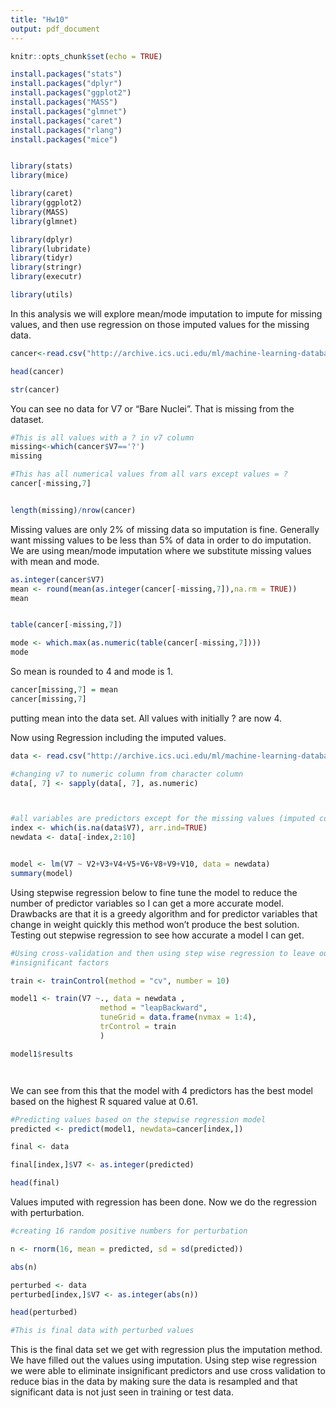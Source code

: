 ---
title: "Hw10"
output: pdf_document
---

```{r setup, include=FALSE}
knitr::opts_chunk$set(echo = TRUE)

install.packages("stats")
install.packages("dplyr")
install.packages("ggplot2")
install.packages("MASS")
install.packages("glmnet")
install.packages("caret")
install.packages("rlang")
install.packages("mice")


library(stats)
library(mice)

library(caret)
library(ggplot2)
library(MASS)
library(glmnet)

library(dplyr)
library(lubridate)
library(tidyr)
library(stringr)
library(executr)

library(utils)

```

In this analysis we will explore mean/mode imputation to impute for missing values, and then use regression on those imputed values for the missing data. 


```{r}
cancer<-read.csv("http://archive.ics.uci.edu/ml/machine-learning-databases/breast-cancer-wisconsin/breast-cancer-wisconsin.data",header = FALSE,stringsAsFactors = FALSE)

head(cancer)

```


```{r}

str(cancer)


```
You can see no data for V7 or "Bare Nuclei". That is missing from the dataset.


```{r}

#This is all values with a ? in v7 column
missing<-which(cancer$V7=='?')
missing

#This has all numerical values from all vars except values = ?
cancer[-missing,7]



```


```{r}
length(missing)/nrow(cancer)
```
Missing values are only 2% of missing data so imputation is fine. Generally want missing values to be less than 5% of data in order to do imputation. We are using mean/mode imputation where we substitute missing values with mean and mode.

```{r}
as.integer(cancer$V7)
mean <- round(mean(as.integer(cancer[-missing,7]),na.rm = TRUE))
mean


table(cancer[-missing,7])

mode <- which.max(as.numeric(table(cancer[-missing,7])))
mode

```
So mean is rounded to 4 and mode is 1. 

```{r}
cancer[missing,7] = mean
cancer[missing,7]


```
putting mean into the data set. All values with initially ? are now 4.


Now using Regression including the imputed values.

```{r}
data <- read.csv("http://archive.ics.uci.edu/ml/machine-learning-databases/breast-cancer-wisconsin/breast-cancer-wisconsin.data",header = FALSE,stringsAsFactors = FALSE)

#changing v7 to numeric column from character column
data[, 7] <- sapply(data[, 7], as.numeric)



#all variables are predictors except for the missing values (imputed column) and response
index <- which(is.na(data$V7), arr.ind=TRUE) 
newdata <- data[-index,2:10]


model <- lm(V7 ~ V2+V3+V4+V5+V6+V8+V9+V10, data = newdata)
summary(model)


```

Using stepwise regression below to fine tune the model to reduce the number of predictor variables so I can get a more accurate model. Drawbacks are that it is a greedy algorithm and for predictor variables that change in weight quickly this method won't produce the best solution. Testing out stepwise regression to see how accurate a model I can get.
```{r}

#Using cross-validation and then using step wise regression to leave out 
#insignificant factors

train <- trainControl(method = "cv", number = 10)

model1 <- train(V7 ~., data = newdata ,
                    method = "leapBackward", 
                    tuneGrid = data.frame(nvmax = 1:4),
                    trControl = train
                    )

model1$results




```

We can see from this that the model with 4 predictors has the best model based on the highest R squared value at 0.61. 


```{r}

#Predicting values based on the stepwise regression model
predicted <- predict(model1, newdata=cancer[index,]) 

final <- data

final[index,]$V7 <- as.integer(predicted)

head(final)
```
Values imputed with regression has been done.
Now we do the regression with perturbation.

```{r}

#creating 16 random positive numbers for perturbation

n <- rnorm(16, mean = predicted, sd = sd(predicted))

abs(n)

```
```{r}
perturbed <- data
perturbed[index,]$V7 <- as.integer(abs(n))

head(perturbed)

#This is final data with perturbed values
```


This is the final data set we get with regression plus the imputation method. We have filled out the values using imputation. Using step wise regression we were able to eliminate insignificant predictors and use cross validation to reduce bias in the data by making sure the data is resampled and that significant data is not just seen in training or test data. 
